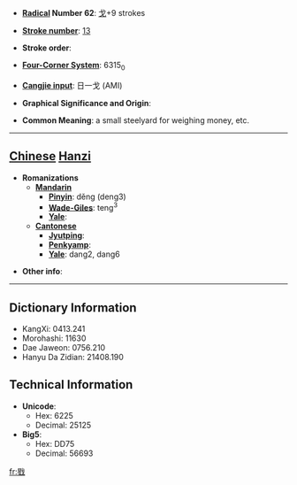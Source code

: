 * '''[[Wiktionary:Chinese radical index| Radical]] Number 62''': [[Wiktionary:Chinese radical index 戈|戈]]+9 strokes

* '''[[Wiktionary:Chinese total strokes index|Stroke number]]''': [[Wiktionary:Chinese total strokes index 13|13]]

* '''Stroke order''': 

* '''[[Wiktionary:Chinese four corner index|Four-Corner System]]''': 6315<sub>0</sub>

* '''[[Wiktionary:Chinese Cangjie index|Cangjie input]]''': 日一戈 (AMI)

* '''Graphical Significance and Origin''': 

* '''Common Meaning''': a small steelyard for weighing money, etc.

----

== [[Chinese]] [[Hanzi]] ==

* '''Romanizations'''
** '''[[Mandarin]]'''
*** '''[[Pinyin]]''': děng (deng3)
*** '''[[Wade-Giles]]''': teng<sup>3</sup>
*** '''[[Yale]]''': 
** '''[[Cantonese]]'''
*** '''[[Jyutping]]''':
*** '''[[Penkyamp]]''': 
*** '''[[Yale]]''': dang2, dang6

* '''Other info''': 

----

== Dictionary Information ==

* KangXi: 0413.241
* Morohashi: 11630
* Dae Jaweon: 0756.210
* Hanyu Da Zidian: 21408.190

== Technical Information ==

* '''Unicode''':
** Hex: 6225
** Decimal: 25125
* '''Big5''':
** Hex: DD75
** Decimal: 56693

[[fr:戥]]